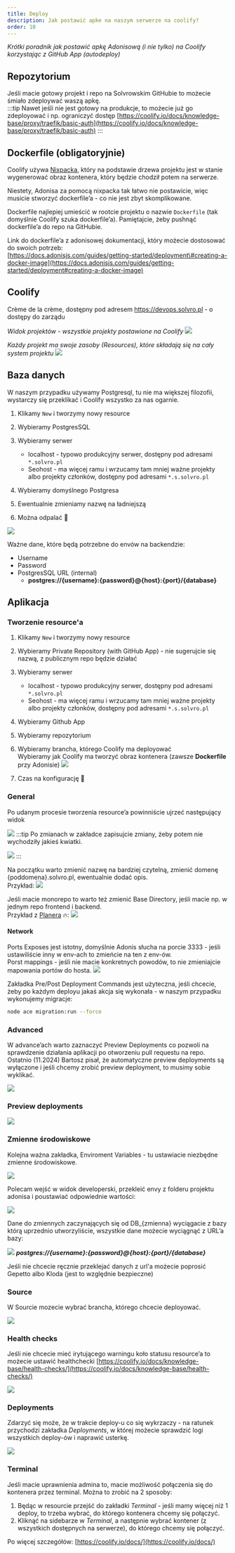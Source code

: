 ```yaml
---
title: Deploy
description: Jak postawić apke na naszym serwerze na coolify?
order: 10
---
```



_Krótki poradnik jak postawić apkę Adonisową (i nie tylko) na Coolify korzystając z GitHub App (autodeploy)_

## Repozytorium

Jeśli macie gotowy projekt i repo na Solvrowskim GitHubie to możecie śmiało zdeploywać waszą apkę.  
:::tip
Nawet jeśli nie jest gotowy na produkcje, to możecie już go zdeployować i np. ograniczyć dostęp [https://coolify.io/docs/knowledge-base/proxy/traefik/basic-auth](https://coolify.io/docs/knowledge-base/proxy/traefik/basic-auth)
:::

## Dockerfile (obligatoryjnie)

Coolify używa [Nixpacka](https://nixpacks.com/docs), który na podstawie drzewa projektu jest w stanie wygenerować obraz kontenera, który będzie chodził potem na serwerze.

Niestety, Adonisa za pomocą nixpacka tak łatwo nie postawicie, więc musicie stworzyć dockerfile’a - co nie jest zbyt skomplikowane.

Dockerfile najlepiej umieścić w rootcie projektu o nazwie `Dockerfile` (tak domyślnie Coolify szuka dockerfile’a). Pamiętajcie, żeby pushnąć dockerfile’a do repo na GitHubie.

Link do dockerfile’a z adonisowej dokumentacji, który możecie dostosować do swoich potrzeb:  
[https://docs.adonisjs.com/guides/getting-started/deployment\#creating-a-docker-image](https://docs.adonisjs.com/guides/getting-started/deployment#creating-a-docker-image)

## Coolify

Crème de la crème, dostępny pod adresem https://devops.solvro.pl - o dostępy do zarządu

_Widok projektów - wszystkie projekty postawione na Coolify_
![](../../../../assets/deployment/image8.png)

_Każdy projekt ma swoje zasoby (Resources), które składają się na cały system projektu_
![](../../../../assets/deployment/image11.png)

## Baza danych

W naszym przypadku używamy Postgresql, tu nie ma większej filozofii, wystarczy się przeklikać i Coolify wszystko za nas ogarnie.

<Steps>

1. Klikamy `New` i tworzymy nowy resource

2. Wybieramy PostgresSQL

3. Wybieramy serwer

   - localhost - typowo produkcyjny serwer, dostępny pod adresami `*.solvro.pl`
   - Seohost - ma więcej ramu i wrzucamy tam mniej ważne projekty albo projekty członków, dostępny pod adresami `*.s.solvro.pl`

4. Wybieramy domyślnego Postgresa

5. Ewentualnie zmieniamy nazwę na ładniejszą

6. Można odpalać 🚀

</Steps>

![](../../../../assets/deployment/image14.png)

Ważne dane, które będą potrzebne do envów na backendzie:

- Username
- Password
- PostgresSQL URL (internal)
  - **postgres://\{username\}:\{password\}@\{host\}:\{port\}/\{database\}**

## Aplikacja

### Tworzenie resource'a

<Steps>

1. Klikamy `New` i tworzymy nowy resource

2. Wybieramy Private Repository (with GitHub App) - nie sugerujcie się nazwą, z publicznym repo będzie działać

3. Wybieramy serwer

   - localhost - typowo produkcyjny serwer, dostępny pod adresami `*.solvro.pl`
   - Seohost - ma więcej ramu i wrzucamy tam mniej ważne projekty albo projekty członków, dostępny pod adresami `*.s.solvro.pl`

4. Wybieramy Github App

5. Wybieramy repozytorium

6. Wybieramy brancha, którego Coolify ma deployować  
    Wybieramy jak Coolify ma tworzyć obraz kontenera (zawsze **Dockerfile** przy Adonisie)
   ![](../../../../assets/deployment/image13.png)
7. Czas na konfigurację 🚀

</Steps>

### General

Po udanym procesie tworzenia resource’a powinniście ujrzeć następujący widok

![](../../../../assets/deployment/image17.png)
:::tip
Po zmianach w zakładce zapisujcie zmiany, żeby potem nie wychodziły jakieś kwiatki.

![](../../../../assets/deployment/image2.png)
:::

Na początku warto zmienić nazwę na bardziej czytelną, zmienić domenę \{poddomena\}.solvro.pl, ewentualnie dodać opis.  
Przykład:
![](../../../../assets/deployment/image3.png)

Jeśli macie monorepo to warto też zmienić Base Directory, jeśli macie np. w jednym repo frontend i backend.  
Przykład z [Planera](https://github.com/Solvro/web-planer) 🔥:
![](../../../../assets/deployment/image21.png)

#### Network

Ports Exposes jest istotny, domyślnie Adonis słucha na porcie 3333 - jeśli ustawiliście inny w env-ach to zmieńcie na ten z env-ów.  
Porst mappings - jeśli nie macie konkretnych powodów, to nie zmieniajcie mapowania portów do hosta.
![](../../../../assets/deployment/image5.png)

Zakładka Pre/Post Deployment Commands jest użyteczna, jeśli chcecie, żeby po każdym deployu jakaś akcja się wykonała - w naszym przypadku wykonujemy migracje:

```sh
node ace migration:run --force
```

### Advanced

W advance’ach warto zaznaczyć Preview Deployments co pozwoli na sprawdzenie działania aplikacji po otworzeniu pull requestu na repo.
Ostatnio (11.2024) Bartosz pisał, że automatyczne preview deployments są wyłączone i jeśli chcemy zrobić preview deployment, to musimy sobie wyklikać.

![](../../../../assets/deployment/image20.png)

### Preview deployments

![](../../../../assets/deployment/image22.png)

### Zmienne środowiskowe

Kolejna ważna zakładka, Enviroment Variables - tu ustawiacie niezbędne zmienne środowiskowe.

![](../../../../assets/deployment/image19.png)

Polecam wejść w widok developerski, przekleić envy z folderu projektu adonisa i poustawiać odpowiednie wartości:

![](../../../../assets/deployment/image16.png)

Dane do zmiennych zaczynających się od DB\_\{zmienna\} wyciągacie z bazy którą uprzednio utworzyliście, wszystkie dane możecie wyciągnąć z URL’a bazy:

![](../../../../assets/deployment/image15.png)
_**postgres://\{username\}:\{password\}@\{host\}:\{port\}/\{database\}**_

Jeśli nie chcecie ręcznie przeklejać danych z url'a możecie poprosić Gepetto albo Kloda (jest to względnie bezpieczne)

### Source

W Sourcie mozecie wybrać brancha, którego chcecie deployować.

![](../../../../assets/deployment/image6.png)

### Health checks

Jeśli nie chcecie mieć irytującego warningu koło statusu resource’a to możecie ustawić healthchecki [https://coolify.io/docs/knowledge-base/health-checks/](https://coolify.io/docs/knowledge-base/health-checks/)

![](../../../../assets/deployment/image10.png)

### Deployments

Zdarzyć się może, że w trakcie deploy-u co się wykrzaczy - na ratunek przychodzi zakładka _Deployments_, w której możecie sprawdzić logi wszystkich deploy-ów i naprawić usterkę.

![](../../../../assets/deployment/image23.png)

### Terminal

Jeśli macie uprawnienia admina to, macie możliwość połączenia się do kontenera przez terminal. Można to zrobić na 2 sposoby:

1. Będąc w resourcie przejść do zakładki _Terminal_ - jeśli mamy więcej niż 1 deploy, to trzeba wybrać, do którego kontenera chcemy się połączyć.
2. Kliknąć na sidebarze w _Terminal_, a następnie wybrać kontener (z wszystkich dostępnych na serwerze), do którego chcemy się połączyć.

Po więcej szczegółów: [https://coolify.io/docs/](https://coolify.io/docs/)
